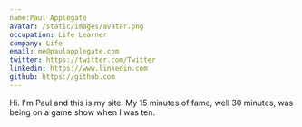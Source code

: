 ```yaml
---
name:Paul Applegate
avatar: /static/images/avatar.png
occupation: Life Learner
company: Life
email: me@paulapplegate.com
twitter: https://twitter.com/Twitter
linkedin: https://www.linkedin.com
github: https://github.com
---
```


Hi. I'm Paul and this is my site. My 15 minutes of fame, well 30 minutes, was being on a game show when I was ten.

